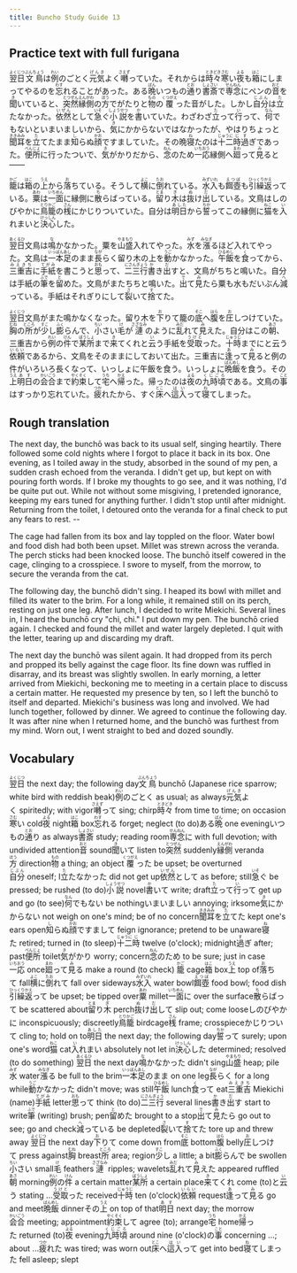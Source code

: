 ```yaml
---
title: Buncho Study Guide 13
---
```


## Practice text with full furigana

<p>
<ruby><rb>翌日</rb><rt>よくじつ</rt></ruby><ruby><rb>文鳥</rb><rt>ぶんちょう</rt></ruby>は<ruby><rb>例</rb><rt>れい</rt></ruby>のごとく<ruby><rb>元気</rb><rt>げんき</rt></ruby>よく<ruby><rb>囀</rb><rt>さえず</rt></ruby>っていた。それからは<ruby><rb>時々</rb><rt>ときどき</rt></ruby><ruby><rb>寒</rb><rt>さむ</rt></ruby>い<ruby><rb>夜</rb><rt>よる</rt></ruby>も<ruby><rb>箱</rb><rt>はこ</rt></ruby>にしまってやるのを<ruby><rb>忘</rb><rt>わす</rt></ruby>れることがあった。ある<ruby><rb>晩</rb><rt>ばん</rt></ruby>いつもの<ruby><rb>通</rb><rt>とお</rt></ruby>り<ruby><rb>書斎</rb><rt>しょさい</rt></ruby>で<ruby><rb>専念</rb><rt>せんねん</rt></ruby>にペンの<ruby><rb>音</rb><rt>おと</rt></ruby>を<ruby><rb>聞</rb><rt>き</rt></ruby>いていると、<ruby><rb>突然</rb><rt>とつぜん</rt></ruby><ruby><rb>縁側</rb><rt>えんがわ</rt></ruby>の<ruby><rb>方</rb><rt>ほう</rt></ruby>でがたりと<ruby><rb>物</rb><rt>もの</rt></ruby>の<ruby><rb>覆</rb><rt>くつがえ</rt></ruby>った音がした。しかし<ruby><rb>自分</rb><rt>じぶん</rt></ruby>は<ruby><rb>立</rb><rt>た</rt></ruby>たなかった。<ruby><rb>依然</rb><rt>いぜん</rt></ruby>として<ruby><rb>急</rb><rt>いそ</rt></ruby>ぐ<ruby><rb>小説</rb><rt>しょうせつ</rt></ruby>を<ruby><rb>書</rb><rt>か</rt></ruby>いていた。わざわざ<ruby><rb>立</rb><rt>た</rt></ruby>って<ruby><rb>行</rb><rt>い</rt></ruby>って、<ruby><rb>何</rb><rt>なん</rt></ruby>でもないといまいましいから、<ruby><rb>気</rb><rt>き</rt></ruby>にかからないではなかったが、やはりちょっと<ruby><rb>聞耳</rb><rt>ききみみ</rt></ruby>を<ruby><rb>立</rb><rt>た</rt></ruby>てたまま<ruby><rb>知</rb><rt>し</rt></ruby>らぬ<ruby><rb>顔</rb><rt>かお</rt></ruby>ですましていた。その晩<ruby><rb>寝</rb><rt>ね</rt></ruby>たのは<ruby><rb>十二</rb><rt>じゅうに</rt></ruby><ruby><rb>時</rb><rt>じ</rt></ruby><ruby><rb>過</rb><rt>す</rt></ruby>ぎであった。<ruby><rb>便所</rb><rt>べんじょ</rt></ruby>に行ったついで、<ruby><rb>気</rb><rt>き</rt></ruby>がかりだから、<ruby><rb>念</rb><rt>ねん</rt></ruby>のため<ruby><rb>一応</rb><rt>いちおう</rt></ruby>縁側へ<ruby><rb>廻</rb><rt>まわ</rt></ruby>って<ruby><rb>見</rb><rt>み</rt></ruby>ると――
</p>

<p>
<ruby><rb>籠</rb><rt>かご</rt></ruby>は<ruby><rb>箱</rb><rt>はこ</rt></ruby>の<ruby><rb>上</rb><rt>うえ</rt></ruby>から<ruby><rb>落</rb><rt>お</rt></ruby>ちている。そうして<ruby><rb>横</rb><rt>よこ</rt></ruby>に<ruby><rb>倒</rb><rt>たお</rt></ruby>れている。<ruby><rb>水入</rb><rt>みずいれ</rt></ruby>も<ruby><rb>餌壺</rb><rt>えつぼ</rt></ruby>も<ruby><rb>引繰返</rb><rt>ひっくりかえ</rt></ruby>っている。<ruby><rb>粟</rb><rt>あわ</rt></ruby>は<ruby><rb>一面</rb><rt>いちめん</rt></ruby>に縁側に<ruby><rb>散</rb><rt>ち</rt></ruby>らばっている。<ruby><rb>留</rb><rt>とま</rt></ruby>り<ruby><rb>木</rb><rt>ぎ</rt></ruby>は<ruby><rb>抜</rb><rt>ぬ</rt></ruby>け<ruby><rb>出</rb><rt>だ</rt></ruby>している。文鳥はしのびやかに<ruby><rb>鳥籠</rb><rt>とりかご</rt></ruby>の<ruby><rb>桟</rb><rt>さん</rt></ruby>にかじりついていた。自分は<ruby><rb>明日</rb><rt>あした</rt></ruby>から<ruby><rb>誓</rb><rt>ちか</rt></ruby>ってこの縁側に<ruby><rb>猫</rb><rt>ねこ</rt></ruby>を<ruby><rb>入</rb><rt>い</rt></ruby>れまいと<ruby><rb>決心</rb><rt>けっしん</rt></ruby>した。
</p>

<p>
<ruby><rb>翌日</rb><rt>あくるひ</rt></ruby>文鳥は<ruby><rb>鳴</rb><rt>な</rt></ruby>かなかった。粟を<ruby><rb>山盛</rb><rt>やまもり</rt></ruby>入れてやった。<ruby><rb>水</rb><rt>みず</rt></ruby>を<ruby><rb>漲</rb><rt>みなぎ</rt></ruby>るほど入れてやった。文鳥は<ruby><rb>一本足</rb><rt>いっぽんあし</rt></ruby>のまま<ruby><rb>長</rb><rt>なが</rt></ruby>らく留り木の上を<ruby><rb>動</rb><rt>うご</rt></ruby>かなかった。<ruby><rb>午飯</rb><rt>ひるめし</rt></ruby>を<ruby><rb>食</rb><rt>く</rt></ruby>ってから、<ruby><rb>三重吉</rb><rt>みえきち</rt></ruby>に<ruby><rb>手紙</rb><rt>てがみ</rt></ruby>を書こうと<ruby><rb>思</rb><rt>おも</rt></ruby>って、<ruby><rb>二三行</rb><rt>にさんぎょう</rt></ruby><ruby><rb>書</rb><rt>か</rt></ruby>き<ruby><rb>出</rb><rt>だ</rt></ruby>すと、文鳥がちちと鳴いた。自分は手紙の<ruby><rb>筆</rb><rt>ふで</rt></ruby>を<ruby><rb>留</rb><rt>と</rt></ruby>めた。文鳥がまたちちと鳴いた。<ruby><rb>出</rb><rt>で</rt></ruby>て<ruby><rb>見</rb><rt>み</rt></ruby>たら粟も水もだいぶん<ruby><rb>減</rb><rt>へ</rt></ruby>っている。手紙はそれぎりにして<ruby><rb>裂</rb><rt>さ</rt></ruby>いて<ruby><rb>捨</rb><rt>す</rt></ruby>てた。
</p>

<p>
<ruby><rb>翌日</rb><rt>よくじつ</rt></ruby>文鳥がまた鳴かなくなった。留り木を<ruby><rb>下</rb><rt>お</rt></ruby>りて籠の<ruby><rb>底</rb><rt>そこ</rt></ruby>へ<ruby><rb>腹</rb><rt>はら</rt></ruby>を<ruby><rb>圧</rb><rt>お</rt></ruby>しつけていた。<ruby><rb>胸</rb><rt>むね</rt></ruby>の<ruby><rb>所</rb><rt>ところ</rt></ruby>が<ruby><rb>少</rb><rt>すこ</rt></ruby>し<ruby><rb>膨</rb><rt>ふく</rt></ruby>らんで、<ruby><rb>小</rb><rt>ちい</rt></ruby>さい<ruby><rb>毛</rb><rt>け</rt></ruby>が<ruby><rb>漣</rb><rt>さざなみ</rt></ruby>のように<ruby><rb>乱</rb><rt>みだ</rt></ruby>れて<ruby><rb>見</rb><rt>み</rt></ruby>えた。自分はこの<ruby><rb>朝</rb><rt>あさ</rt></ruby>、三重吉から<ruby><rb>例</rb><rt>れい</rt></ruby>の<ruby><rb>件</rb><rt>けん</rt></ruby>で<ruby><rb>某所</rb><rt>ぼうしょ</rt></ruby>まで<ruby><rb>来</rb><rt>き</rt></ruby>てくれと<ruby><rb>云</rb><rt>い</rt></ruby>う手紙を<ruby><rb>受取</rb><rt>うけと</rt></ruby>った。<ruby><rb>十時</rb><rt>じゅうじ</rt></ruby>までにと云う<ruby><rb>依頼</rb><rt>いらい</rt></ruby>であるから、文鳥をそのままにしておいて出た。三重吉に<ruby><rb>逢</rb><rt>あ</rt></ruby>って<ruby><rb>見</rb><rt>み</rt></ruby>ると例の件がいろいろ長くなって、いっしょに午飯を食う。いっしょに<ruby><rb>晩飯</rb><rt>ばんめし</rt></ruby>を食う。その<ruby><rb>上</rb><rt>うえ</rt></ruby><ruby><rb>明日</rb><rt>あす</rt></ruby>の<ruby><rb>会合</rb><rt>かいごう</rt></ruby>まで<ruby><rb>約束</rb><rt>やくそく</rt></ruby>して<ruby><rb>宅</rb><rt>うち</rt></ruby>へ<ruby><rb>帰</rb><rt>かえ</rt></ruby>った。帰ったのは<ruby><rb>夜</rb><rt>よる</rt></ruby>の<ruby><rb>九時頃</rb><rt>くじごろ</rt></ruby>である。文鳥の<ruby><rb>事</rb><rt>こと</rt></ruby>はすっかり忘れていた。<ruby><rb>疲</rb><rt>つか</rt></ruby>れたから、すぐ<ruby><rb>床</rb><rt>とこ</rt></ruby>へ<ruby><rb>這入</rb><rt>はい</rt></ruby>って<ruby><rb>寝</rb><rt>ね</rt></ruby>てしまった。
</p>


## Rough translation

The next day, the bunchō was back to its usual self, singing heartily. There followed some cold nights where I forgot to place it back in its box. One evening, as I toiled away in the study, absorbed in the sound of my pen, a sudden crash echoed from the veranda. I didn't get up, but kept on with pouring forth words. If I broke my thoughts to go see, and it was nothing, I'd be quite put out. While not without some misgiving, I pretended ignorance, keeping my ears tuned for anything further. I didn't stop until after midnight. Returning from the toilet, I detoured onto the veranda for a final check to put any fears to rest. --

The cage had fallen from its box and lay toppled on the floor. Water bowl and food dish had both been upset. Millet was strewn across the veranda. The perch sticks had been knocked loose. The bunchō itself cowered in the cage, clinging to a crosspiece. I swore to myself, from the morrow, to secure the veranda from the cat.

The following day, the bunchō didn't sing. I heaped its bowl with millet and filled its water to the brim. For a long while, it remained still on its perch, resting on just one leg. After lunch, I decided to write Miekichi. Several lines in, I heard the bunchō cry "chi, chi." I put down my pen. The bunchō cried again. I checked and found the millet and water largely depleted. I quit with the letter, tearing up and discarding my draft.

The next day the bunchō was silent again. It had dropped from its perch and propped its belly against the cage floor. Its fine down was ruffled in disarray, and its breast was slightly swollen. In early morning, a letter arrived from Miekichi, beckoning me to meeting in a certain place to discuss a certain matter. He requested my presence by ten, so I left the bunchō to itself and departed. Miekichi's business was long and involved. We had lunch together, followed by dinner. We agreed to continue the following day. It was after nine when I returned home, and the bunchō was furthest from my mind. Worn out, I went straight to bed and dozed soundly.      


## Vocabulary

<p>
<span class="vocabstudy"><ruby><rb>翌日</rb><rt>よくじつ</rt></ruby>&nbsp;the next day; the following day</span><span class="vocabstudy"><ruby><rb>文鳥</rb><rt>ぶんちょう</rt></ruby>&nbsp;bunchō (Japanese rice sparrow; white bird with reddish beak)</span><span class="vocabstudy"><ruby><rb>例</rb><rt>れい</rt></ruby>のごとく&nbsp;as usual; as always</span><span class="vocabstudy"><ruby><rb>元気</rb><rt>げんき</rt></ruby>よく&nbsp;spiritedly; with vigor</span><span class="vocabstudy"><ruby><rb>囀</rb><rt>さえず</rt></ruby>って&nbsp;sing; chirp</span><span class="vocabstudy"><ruby><rb>時々</rb><rt>ときどき</rt></ruby>&nbsp;from time to time; on occasion</span><span class="vocabstudy"><ruby><rb>寒</rb><rt>さむ</rt></ruby>い&nbsp;cold</span><span class="vocabstudy"><ruby><rb>夜</rb><rt>よる</rt></ruby>&nbsp;night</span><span class="vocabstudy"><ruby><rb>箱</rb><rt>はこ</rt></ruby>&nbsp;box</span><span class="vocabstudy"><ruby><rb>忘</rb><rt>わす</rt></ruby>れる&nbsp;forget; neglect (to do)</span><span class="vocabstudy">ある<ruby><rb>晩</rb><rt>ばん</rt></ruby>&nbsp;one evening</span><span class="vocabstudy">いつもの<ruby><rb>通</rb><rt>とお</rt></ruby>り&nbsp;as always</span><span class="vocabstudy"><ruby><rb>書斎</rb><rt>しょさい</rt></ruby>&nbsp;study; reading room</span><span class="vocabstudy"><ruby><rb>専念</rb><rt>せんねん</rt></ruby>に&nbsp;with full devotion; with undivided attention</span><span class="vocabstudy"><ruby><rb>音</rb><rt>おと</rt></ruby>&nbsp;sound</span><span class="vocabstudy"><ruby><rb>聞</rb><rt>き</rt></ruby>いて&nbsp;listen to</span><span class="vocabstudy"><ruby><rb>突然</rb><rt>とつぜん</rt></ruby>&nbsp;suddenly</span><span class="vocabstudy"><ruby><rb>縁側</rb><rt>えんがわ</rt></ruby>&nbsp;veranda</span><span class="vocabstudy"><ruby><rb>方</rb><rt>ほう</rt></ruby>&nbsp;direction</span><span class="vocabstudy"><ruby><rb>物</rb><rt>もの</rt></ruby>&nbsp;a thing; an object</span><span class="vocabstudy"><ruby><rb>覆</rb><rt>くつがえ</rt></ruby>った&nbsp;be upset; be overturned</span><span class="vocabstudy"><ruby><rb>自分</rb><rt>じぶん</rt></ruby>&nbsp;oneself; I</span><span class="vocabstudy"><ruby><rb>立</rb><rt>た</rt></ruby>たなかった&nbsp;did not get up</span><span class="vocabstudy"><ruby><rb>依然</rb><rt>いぜん</rt></ruby>として&nbsp;as before; still</span><span class="vocabstudy"><ruby><rb>急</rb><rt>いそ</rt></ruby>ぐ&nbsp;be pressed; be rushed (to do)</span><span class="vocabstudy"><ruby><rb>小説</rb><rt>しょうせつ</rt></ruby>&nbsp;novel</span><span class="vocabstudy"><ruby><rb>書</rb><rt>か</rt></ruby>いて&nbsp;write; draft</span><span class="vocabstudy"><ruby><rb>立</rb><rt>た</rt></ruby>って<ruby><rb>行</rb><rt>い</rt></ruby>って&nbsp;get up and go (to see)</span><span class="vocabstudy"><ruby><rb>何</rb><rt>なん</rt></ruby>でもない&nbsp;be nothing</span><span class="vocabstudy">いまいましい&nbsp;annoying; irksome</span><span class="vocabstudy"><ruby><rb>気</rb><rt>き</rt></ruby>にかからない&nbsp;not weigh on one's mind; be of no concern</span><span class="vocabstudy"><ruby><rb>聞耳</rb><rt>ききみみ</rt></ruby>を<ruby><rb>立</rb><rt>た</rt></ruby>てた&nbsp;kept one's ears open</span><span class="vocabstudy"><ruby><rb>知</rb><rt>し</rt></ruby>らぬ<ruby><rb>顔</rb><rt>かお</rt></ruby>ですまして&nbsp;feign ignorance; pretend to be unaware</span><span class="vocabstudy"><ruby><rb>寝</rb><rt>ね</rt></ruby>た&nbsp;retired; turned in (to sleep)</span><span class="vocabstudy"><ruby><rb>十二</rb><rt>じゅうに</rt></ruby><ruby><rb>時</rb><rt>じ</rt></ruby>&nbsp;twelve (o'clock); midnight</span><span class="vocabstudy"><ruby><rb>過</rb><rt>す</rt></ruby>ぎ&nbsp;after; past</span><span class="vocabstudy"><ruby><rb>便所</rb><rt>べんじょ</rt></ruby>&nbsp;toilet</span><span class="vocabstudy"><ruby><rb>気</rb><rt>き</rt></ruby>がかり&nbsp;worry; concern</span><span class="vocabstudy"><ruby><rb>念</rb><rt>ねん</rt></ruby>のため&nbsp;to be sure; just in case</span><span class="vocabstudy"><ruby><rb>一応</rb><rt>いちおう</rt></ruby>&nbsp;once</span><span class="vocabstudy"><ruby><rb>廻</rb><rt>まわ</rt></ruby>って<ruby><rb>見</rb><rt>み</rt></ruby>る&nbsp;make a round (to check)</span>
<span class="vocabstudy"><ruby><rb>籠</rb><rt>かご</rt></ruby>&nbsp;cage</span><span class="vocabstudy"><ruby><rb>箱</rb><rt>はこ</rt></ruby>&nbsp;box</span><span class="vocabstudy"><ruby><rb>上</rb><rt>うえ</rt></ruby>&nbsp;top of</span><span class="vocabstudy"><ruby><rb>落</rb><rt>お</rt></ruby>ちて&nbsp;fall</span><span class="vocabstudy"><ruby><rb>横</rb><rt>よこ</rt></ruby>に<ruby><rb>倒</rb><rt>たお</rt></ruby>れて&nbsp;fall over sideways</span><span class="vocabstudy"><ruby><rb>水入</rb><rt>みずいれ</rt></ruby>&nbsp;water bowl</span><span class="vocabstudy"><ruby><rb>餌壺</rb><rt>えつぼ</rt></ruby>&nbsp;food bowl; food dish</span><span class="vocabstudy"><ruby><rb>引繰返</rb><rt>ひっくりかえ</rt></ruby>って&nbsp;be upset; be tipped over</span><span class="vocabstudy"><ruby><rb>粟</rb><rt>あわ</rt></ruby>&nbsp;millet</span><span class="vocabstudy"><ruby><rb>一面</rb><rt>いちめん</rt></ruby>に&nbsp;over the surface</span><span class="vocabstudy"><ruby><rb>散</rb><rt>ち</rt></ruby>らばって&nbsp;be scattered about</span><span class="vocabstudy"><ruby><rb>留</rb><rt>とま</rt></ruby>り<ruby><rb>木</rb><rt>ぎ</rt></ruby>&nbsp;perch</span><span class="vocabstudy"><ruby><rb>抜</rb><rt>ぬ</rt></ruby>け<ruby><rb>出</rb><rt>だ</rt></ruby>して&nbsp;slip out; come loose</span><span class="vocabstudy">しのびやかに&nbsp;inconspicuously; discreetly</span><span class="vocabstudy"><ruby><rb>鳥籠</rb><rt>とりかご</rt></ruby>&nbsp;birdcage</span><span class="vocabstudy"><ruby><rb>桟</rb><rt>さん</rt></ruby>&nbsp;frame; crosspiece</span><span class="vocabstudy">かじりついて&nbsp;cling to; hold on to</span><span class="vocabstudy"><ruby><rb>明日</rb><rt>あした</rt></ruby>&nbsp;the next day; the following day</span><span class="vocabstudy"><ruby><rb>誓</rb><rt>ちか</rt></ruby>って&nbsp;surely; upon one's word</span><span class="vocabstudy"><ruby><rb>猫</rb><rt>ねこ</rt></ruby>&nbsp;cat</span><span class="vocabstudy"><ruby><rb>入</rb><rt>い</rt></ruby>れまい&nbsp;absolutely not let in</span><span class="vocabstudy"><ruby><rb>決心</rb><rt>けっしん</rt></ruby>した&nbsp;determined; resolved (to do something)</span>
<span class="vocabstudy"><ruby><rb>翌日</rb><rt>あくるひ</rt></ruby>&nbsp;the next day</span><span class="vocabstudy"><ruby><rb>鳴</rb><rt>な</rt></ruby>かなかった&nbsp;didn't sing</span><span class="vocabstudy"><ruby><rb>山盛</rb><rt>やまもり</rt></ruby>&nbsp;heap; pile</span><span class="vocabstudy"><ruby><rb>水</rb><rt>みず</rt></ruby>&nbsp;water</span><span class="vocabstudy"><ruby><rb>漲</rb><rt>みなぎ</rt></ruby>る&nbsp;be full to the brim</span><span class="vocabstudy"><ruby><rb>一本足</rb><rt>いっぽんあし</rt></ruby>のまま&nbsp;on one leg</span><span class="vocabstudy"><ruby><rb>長</rb><rt>なが</rt></ruby>らく&nbsp;for a long while</span><span class="vocabstudy"><ruby><rb>動</rb><rt>うご</rt></ruby>かなかった&nbsp;didn't move; was still</span><span class="vocabstudy"><ruby><rb>午飯</rb><rt>ひるめし</rt></ruby>&nbsp;lunch</span><span class="vocabstudy"><ruby><rb>食</rb><rt>く</rt></ruby>って&nbsp;eat</span><span class="vocabstudy"><ruby><rb>三重吉</rb><rt>みえきち</rt></ruby>&nbsp;Miekichi (name)</span><span class="vocabstudy"><ruby><rb>手紙</rb><rt>てがみ</rt></ruby>&nbsp;letter</span><span class="vocabstudy"><ruby><rb>思</rb><rt>おも</rt></ruby>って&nbsp;think (to do)</span><span class="vocabstudy"><ruby><rb>二三行</rb><rt>にさんぎょう</rt></ruby>&nbsp;several lines</span><span class="vocabstudy"><ruby><rb>書</rb><rt>か</rt></ruby>き<ruby><rb>出</rb><rt>だ</rt></ruby>す&nbsp;start to write</span><span class="vocabstudy"><ruby><rb>筆</rb><rt>ふで</rt></ruby>&nbsp;(writing) brush; pen</span><span class="vocabstudy"><ruby><rb>留</rb><rt>と</rt></ruby>めた&nbsp;brought to a stop</span><span class="vocabstudy"><ruby><rb>出</rb><rt>で</rt></ruby>て<ruby><rb>見</rb><rt>み</rt></ruby>たら&nbsp;go out to see; go and check</span><span class="vocabstudy"><ruby><rb>減</rb><rt>へ</rt></ruby>っている&nbsp;be depleted</span><span class="vocabstudy"><ruby><rb>裂</rb><rt>さ</rt></ruby>いて<ruby><rb>捨</rb><rt>す</rt></ruby>てた&nbsp;tore up and threw away</span>
<span class="vocabstudy"><ruby><rb>翌日</rb><rt>よくじつ</rt></ruby>&nbsp;the next day</span><span class="vocabstudy"><ruby><rb>下</rb><rt>お</rt></ruby>りて&nbsp;come down from</span><span class="vocabstudy"><ruby><rb>底</rb><rt>そこ</rt></ruby>&nbsp;bottom</span><span class="vocabstudy"><ruby><rb>腹</rb><rt>はら</rt></ruby>&nbsp;belly</span><span class="vocabstudy"><ruby><rb>圧</rb><rt>お</rt></ruby>しつけて&nbsp;press against</span><span class="vocabstudy"><ruby><rb>胸</rb><rt>むね</rt></ruby>&nbsp;breast</span><span class="vocabstudy"><ruby><rb>所</rb><rt>ところ</rt></ruby>&nbsp;area; region</span><span class="vocabstudy"><ruby><rb>少</rb><rt>すこ</rt></ruby>し&nbsp;a little; a bit</span><span class="vocabstudy"><ruby><rb>膨</rb><rt>ふく</rt></ruby>らんで&nbsp;be swollen</span><span class="vocabstudy"><ruby><rb>小</rb><rt>ちい</rt></ruby>さい&nbsp;small</span><span class="vocabstudy"><ruby><rb>毛</rb><rt>け</rt></ruby>&nbsp;feathers</span><span class="vocabstudy"><ruby><rb>漣</rb><rt>さざなみ</rt></ruby>&nbsp;ripples; wavelets</span><span class="vocabstudy"><ruby><rb>乱</rb><rt>みだ</rt></ruby>れて<ruby><rb>見</rb><rt>み</rt></ruby>えた&nbsp;appeared ruffled</span><span class="vocabstudy"><ruby><rb>朝</rb><rt>あさ</rt></ruby>&nbsp;morning</span><span class="vocabstudy"><ruby><rb>例</rb><rt>れい</rt></ruby>の<ruby><rb>件</rb><rt>けん</rt></ruby>&nbsp;a certain matter</span><span class="vocabstudy"><ruby><rb>某所</rb><rt>ぼうしょ</rt></ruby>&nbsp;a certain place</span><span class="vocabstudy"><ruby><rb>来</rb><rt>き</rt></ruby>てくれ&nbsp;come (to)</span><span class="vocabstudy">と<ruby><rb>云</rb><rt>い</rt></ruby>う&nbsp;stating ...</span><span class="vocabstudy"><ruby><rb>受取</rb><rt>うけと</rt></ruby>った&nbsp;received</span><span class="vocabstudy"><ruby><rb>十時</rb><rt>じゅうじ</rt></ruby>&nbsp;ten (o'clock)</span><span class="vocabstudy"><ruby><rb>依頼</rb><rt>いらい</rt></ruby>&nbsp;request</span><span class="vocabstudy"><ruby><rb>逢</rb><rt>あ</rt></ruby>って<ruby><rb>見</rb><rt>み</rt></ruby>る&nbsp;go and meet</span><span class="vocabstudy"><ruby><rb>晩飯</rb><rt>ばんめし</rt></ruby>&nbsp;dinner</span><span class="vocabstudy">その<ruby><rb>上</rb><rt>うえ</rt></ruby>&nbsp;on top of that</span><span class="vocabstudy"><ruby><rb>明日</rb><rt>あす</rt></ruby>&nbsp;next day; the morrow</span><span class="vocabstudy"><ruby><rb>会合</rb><rt>かいごう</rt></ruby>&nbsp;meeting; appointment</span><span class="vocabstudy"><ruby><rb>約束</rb><rt>やくそく</rt></ruby>して&nbsp;agree (to); arrange</span><span class="vocabstudy"><ruby><rb>宅</rb><rt>うち</rt></ruby>&nbsp;home</span><span class="vocabstudy"><ruby><rb>帰</rb><rt>かえ</rt></ruby>った&nbsp;returned (to)</span><span class="vocabstudy"><ruby><rb>夜</rb><rt>よる</rt></ruby>&nbsp;evening</span><span class="vocabstudy"><ruby><rb>九時頃</rb><rt>くじごろ</rt></ruby>&nbsp;around nine (o'clock)</span><span class="vocabstudy">の<ruby><rb>事</rb><rt>こと</rt></ruby>&nbsp;concerning ...; about ...</span><span class="vocabstudy"><ruby><rb>疲</rb><rt>つか</rt></ruby>れた&nbsp;was tired; was worn out</span><span class="vocabstudy"><ruby><rb>床</rb><rt>とこ</rt></ruby>へ<ruby><rb>這入</rb><rt>はい</rt></ruby>って&nbsp;get into bed</span><span class="vocabstudy"><ruby><rb>寝</rb><rt>ね</rt></ruby>てしまった&nbsp;fell asleep; slept</span>
</p>

